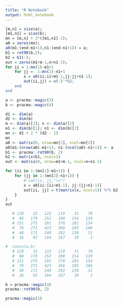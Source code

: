 ```yaml
---
title: "R Notebook"
output: html_notebook
---
```




```r
[m,n] = size(a);
[m1,n1] = size(b);
mn = [m,n] + 2*([m1,n1]-1);
a0 = zeros(mn);
a0(m1:(end-m1+1),n1:(end-n1+1)) = a;
b1 = rot90(b,2);
b2 = b1(:);
out = zeros(m1+m-1,n+n1-1);
for ii = 1:mn(1)-m1+1
    for jj =  1:mn(2)-n1+1
        x = a0(ii:ii+m1-1,jj:jj+n1-1);
        out(ii,jj) = x(:)'*b2;
    end
end
```


```r
a <- pracma::magic(3)
b <- pracma::magic(4)

d1 <- dim(a)
d2 <- dim(b)
m <- dim(a)[1]; n <- dim(a)[2]
m1 <- dim(b)[1]; n1 <- dim(b)[2]
mn <- d1 + 2 * (d2 - 1)
mn
a0 <- matrix(0, nrow=mn[1], ncol=mn[2])
a0[m1:(nrow(a0)-m1+1), n1:(ncol(a0)-n1+1)] <- a
b1 <- pracma::rot90(b, 2)
b2 <- matrix(b1, ncol=1)
out <- matrix(0, nrow=m1+m-1, ncol=n+n1-1)

for (ii in 1:(mn[1]-m1+1)) {
    for (jj in 1:(mn[2]-n1+1)) {
        # cat(ii, jj,"\n")
        x = a0[ii:(ii+m1-1), jj:(jj+n1-1)]
        out[ii, jj] = t(matrix(x, ncol=1)) %*% b2
    }
}
out

   # 128    32   122   119    31    78
   #  88   179   252   208   154   139
   # 151   275   291   378   281   154
   #  79   271   423   366   285   106
   #  48   171   248   292   230    31
   #  16    92   194   167    39     2

#  convn(a,b)
   # 128    32   122   119    31    78
   #  88   179   252   208   154   139
   # 151   275   291   378   281   154
   #  79   271   423   366   285   106
   #  48   171   248   292   230    31
   #  16    92   194   167    39     2

```



```r
b = pracma::magic(4)
pracma::rot90(b, 2)
```

```r
pracma::magic(3)
```

